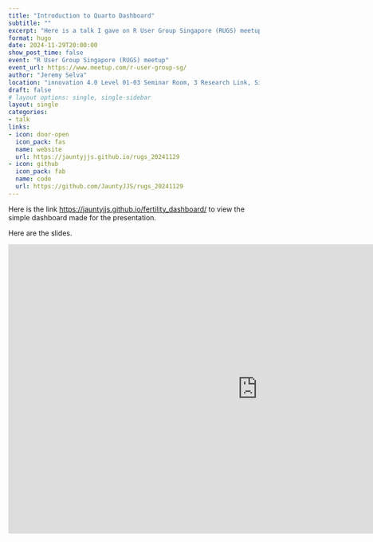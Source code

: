 ---
title: "Introduction to Quarto Dashboard"
subtitle: ""
excerpt: "Here is a talk I gave on R User Group Singapore (RUGS) meetup on 29th November 2024."
format: hugo
date: 2024-11-29T20:00:00
show_post_time: false
event: "R User Group Singapore (RUGS) meetup"
event_url: https://www.meetup.com/r-user-group-sg/
author: "Jeremy Selva"
location: "innovation 4.0 Level 01-03 Seminar Room, 3 Research Link, Singapore 117602"
draft: false
# layout options: single, single-sidebar
layout: single
categories:
- talk
links:
- icon: door-open
  icon_pack: fas
  name: website
  url: https://jauntyjjs.github.io/rugs_20241129
- icon: github
  icon_pack: fab
  name: code
  url: https://github.com/JauntyJJS/rugs_20241129
---

Here is the link <https://jauntyjjs.github.io/fertility_dashboard/> to view the simple dashboard made for the presentation. 

Here are the slides.

<iframe width="1000" height="580" src="https://jauntyjjs.github.io/rugs_20241129" frameborder="0" allowfullscreen></iframe>

